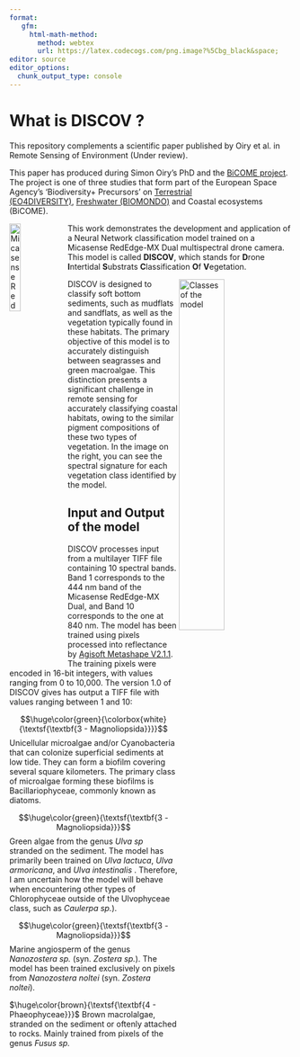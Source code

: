 ```yaml
---
format: 
   gfm:
     html-math-method: 
       method: webtex
       url: https://latex.codecogs.com/png.image?%5Cbg_black&space;
editor: source
editor_options: 
  chunk_output_type: console
---
```


# What is DISCOV ? 

This repository complements a scientific paper published by Oiry et al. in Remote Sensing of Environment (Under review).

This paper has produced during Simon Oiry's PhD and the [BiCOME project](https://bicome.info). The project is one of three studies that form part of the European Space Agency's 'Biodiversity+ Precursors' on [Terrestrial (EO4DIVERSITY)](https://www.eo4diversity.info/), [Freshwater (BIOMONDO)](https://www.biomondo.info/) and Coastal ecosystems (BiCOME).


<img src="Data/figs/Micasense_Dual_MX.png" align="left" width="20%" title="Micasense RedEdge-MX Dual">

This work demonstrates the development and application of a Neural Network classification model trained on a Micasense RedEdge-MX Dual multispectral drone camera. This model is called **DISCOV**, which stands for **D**rone **I**ntertidal **S**ubstrats **C**lassification **O**f **V**egetation.


<img src="Data/figs/Figure2.jpg" width="40%" align="right"
title="Classes of the model">

DISCOV is designed to classify soft bottom sediments, such as mudflats and sandflats, as well as the vegetation typically found in these habitats. The primary objective of this model is to accurately distinguish between seagrasses and green macroalgae. This distinction presents a significant challenge in remote sensing for accurately classifying coastal habitats, owing to the similar pigment compositions of these two types of vegetation. In the image on the right, you can see the spectral signature for each vegetation class identified by the model. 

## Input and Output of the model

DISCOV processes input from a multilayer TIFF file containing 10 spectral bands. Band 1 corresponds to the 444 nm band of the Micasense RedEdge-MX Dual, and Band 10 corresponds to the one at 840 nm. The model has been trained using pixels processed into reflectance by [Agisoft Metashape V2.1.1](https://www.agisoft.com). The training pixels were encoded in 16-bit integers, with values ranging from 0 to 10,000. The version 1.0 of DISCOV gives has output a TIFF file with values ranging between 1 and 10:

$$\huge\color{green}{\colorbox{white}{\textsf{\textbf{3 - Magnoliopsida}}}}$$
  Unicellular microalgae and/or Cyanobacteria that can colonize superficial sediments at low tide. They can form a biofilm covering several square kilometers. The primary class of microalgae forming these biofilms is Bacillariophyceae, commonly known as diatoms.


$$\huge\color{green}{\textsf{\textbf{3 - Magnoliopsida}}}$$
  Green algae from the genus *Ulva sp* stranded on the sediment. The model has primarily been trained on *Ulva lactuca*, *Ulva armoricana*, and *Ulva intestinalis* . Therefore, I am uncertain how the model will behave when encountering other types of Chlorophyceae outside of the Ulvophyceae class, such as  *Caulerpa sp.*). 

$$\huge\color{green}{\textsf{\textbf{3 - Magnoliopsida}}}$$
 Marine angiosperm of the genus *Nanozostera sp.* (syn. *Zostera sp.*). The model has been trained exclusively on pixels from *Nanozostera noltei* (syn. *Zostera noltei*). 

$\huge\color{brown}{\textsf{\textbf{4 - Phaeophyceae}}}$
  Brown macrolalgae, stranded on the sediment or oftenly attached to rocks. Mainly trained from pixels of the genus *Fusus sp.*


